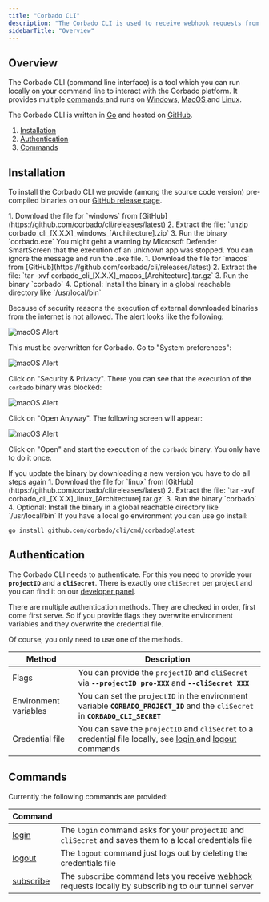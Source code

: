 ```yaml
---
title: "Corbado CLI"
description: "The Corbado CLI is used to receive webhook requests from Corbado on your local machine during testing and development."
sidebarTitle: "Overview"
---
```


## Overview

The Corbado CLI (command line interface) is a tool which you can run locally on your command line to interact with the Corbado platform. It provides multiple [commands ](./#commands)and runs on [Windows](./#windows), [MacOS ](./#macos)and [Linux](./#linux).

The Corbado CLI is written in [Go](https://go.dev) and hosted on [GitHub](https://github.com/corbado/cli).

1. [Installation](#installation)
2. [Authentication](#authentication)
3. [Commands](#commands)

## Installation

To install the Corbado CLI we provide (among the source code version) pre-compiled binaries on our [GitHub release page](https://github.com/corbado/cli/releases/latest).

<AccordionGroup>

<Accordion title="Windows">
1. Download the file for `windows` from  [GitHub](https://github.com/corbado/cli/releases/latest)
2. Extract the file: `unzip corbado_cli_[X.X.X]_windows_[Architecture].zip`
3. Run the binary `corbado.exe`

<Note>
You might geht a warning by Microsoft Defender SmartScreen that the execution of an unknown app was stopped. You can ignore the message and run the .exe file.
</Note>
</Accordion>

<Accordion title="macOS">
1. Download the file for `macos` from  [GitHub](https://github.com/corbado/cli/releases/latest)
2. Extract the file: `tar -xvf corbado_cli_[X.X.X]_macos_[Architecture].tar.gz`
3. Run the binary `corbado`
4. Optional: Install the binary in a global reachable directory like `/usr/local/bin`

Because of security reasons the execution of external downloaded binaries from the internet is not allowed. The alert looks like the following:

![macOS Alert](/images/products/corbado-connect/connect-via-webhooks/corbado-cli/macos-alert.webp)

This must be overwritten for Corbado. Go to "System preferences":

![macOS Alert](/images/products/corbado-connect/connect-via-webhooks/corbado-cli/macos-settings.webp)

Click on "Security & Privacy". There you can see that the execution of the `corbado` binary was blocked:

![macOS Alert](/images/products/corbado-connect/connect-via-webhooks/corbado-cli/macos-security-privacy.webp)

Click on "Open Anyway". The following screen will appear:

![macOS Alert](/images/products/corbado-connect/connect-via-webhooks/corbado-cli/macos-alert-2.webp)

Click on "Open" and start the execution of the `corbado` binary. You only have to do it once.

<Warning>
If you update the binary by downloading a new version you have to do all steps again
</Warning>
</Accordion>

<Accordion title="Linux">
1. Download the file for `linux` from  [GitHub](https://github.com/corbado/cli/releases/latest)
2. Extract the file: `tar -xvf corbado_cli_[X.X.X]_linux_[Architecture].tar.gz`
3. Run the binary `corbado`
4. Optional: Install the binary in a global reachable directory like `/usr/local/bin`
</Accordion>

<Accordion title="Go install">
If you have a local go environment you can use go install:

`go install github.com/corbado/cli/cmd/corbado@latest`
</Accordion>

</AccordionGroup>

## Authentication

The Corbado CLI needs to authenticate. For this you need to provide your **`projectID`** and a **`cliSecret`**. There is exactly one `cliSecret` per project and you can find it on our [developer panel](https://app.corbado.com/app/settings/credentials/cli-secret).

There are multiple authentication methods. They are checked in order, first come first serve. So if you provide flags they overwrite environment variables and they overwrite the credential file.

<Info>
Of course, you only need to use one of the methods.
</Info>

| Method                | Description                                                                                                                                       |
| --------------------- | ------------------------------------------------------------------------------------------------------------------------------------------------- |
| Flags                 | You can provide the `projectID` and `cliSecret` via **`--projectID pro-XXX`** and **`--cliSecret XXX`**                                           |
| Environment variables | You can set the `projectID` in the environment variable **`CORBADO_PROJECT_ID`** and the `cliSecret` in **`CORBADO_CLI_SECRET`**                  |
| Credential file       | You can save the `projectID` and `cliSecret` to a credential file locally, see [login ](command-login.md)and [logout ](command-logout.md)commands |

## Commands

Currently the following commands are provided:

| Command                           |                                                                                                                       |
| --------------------------------- | --------------------------------------------------------------------------------------------------------------------- |
| [login](command-login.md)         | The `login` command asks for your `projectID` and `cliSecret` and saves them to a local credentials file              |
| [logout](command-logout.md)       | The `logout` command just logs out by deleting the credentials file                                                   |
| [subscribe](command-subscribe.md) | The `subscribe` command lets you receive [webhook ](../webhooks/)requests locally by subscribing to our tunnel server |
